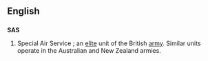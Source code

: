 ==English==
==={{initialism}}===
'''SAS'''
# Special Air Service ; an [[elite]] unit of the British [[army]]. Similar units operate in the Australian and New Zealand armies.